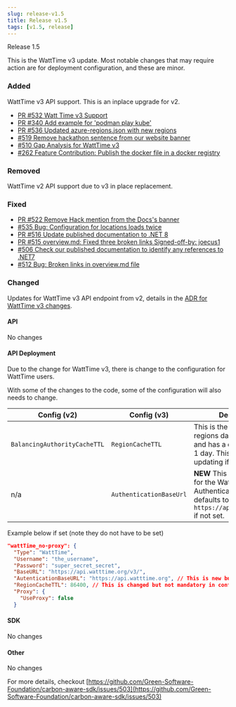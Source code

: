 ```yaml
---
slug: release-v1.5
title: Release v1.5
tags: [v1.5, release]
---
```


Release 1.5

This is the WattTime v3 update.  Most notable changes that may require action are for deployment configuration, and these are minor.

<!-- truncate -->

### Added 

WattTime v3 API support.  This is an inplace upgrade for v2.

- [PR #532 Watt Time v3 Support  ](https://github.com/Green-Software-Foundation/carbon-aware-sdk/pull/532)
- [PR #340 Add example for 'podman play kube' ](https://github.com/Green-Software-Foundation/carbon-aware-sdk/pull/340)
- [PR #536 Updated azure-regions.json with new regions ](https://github.com/Green-Software-Foundation/carbon-aware-sdk/pull/536)
- [#519 Remove hackathon sentence from our website banner ](https://github.com/Green-Software-Foundation/carbon-aware-sdk/issues/519)
- [#510 Gap Analysis for WattTime v3 ](https://github.com/Green-Software-Foundation/carbon-aware-sdk/issues/510)
- [#262 Feature Contribution: Publish the docker file in a docker registry ](https://github.com/Green-Software-Foundation/carbon-aware-sdk/issues/262)

### Removed 

WattTime v2 API support due to v3 in place replacement.

### Fixed

- [PR #522 Remove Hack mention from the Docs's banner ](https://github.com/Green-Software-Foundation/carbon-aware-sdk/pull/522)
- [#535 Bug: Configuration for locations loads twice  ](https://github.com/Green-Software-Foundation/carbon-aware-sdk/issues/535)
- [PR #516 Update published documentation to .NET 8 ](https://github.com/Green-Software-Foundation/carbon-aware-sdk/pull/516)
- [PR #515 overview.md: Fixed three broken links Signed-off-by: joecus1 ](https://github.com/Green-Software-Foundation/carbon-aware-sdk/pull/515)
- [#506 Check our published documentation to identify any references to .NET7 ](https://github.com/Green-Software-Foundation/carbon-aware-sdk/issues/506)
- [#512 Bug: Broken links in overview.md file ](https://github.com/Green-Software-Foundation/carbon-aware-sdk/issues/512)

### Changed

Updates for WattTime v3 API endpoint from v2, details in the [ADR for WattTime v3 changes](/docs/architecture/decisions/watt-time-v3).

#### API

No changes

#### API Deployment

Due to the change for WattTime v3, there is change to the configuration for WattTime users.

With some of the changes to the code, some of the configuration will also needs to change.

| Config (v2)                   | Config (v3)                 | Description                  |
|------------------------------------|----------------------------------|------------------------------|
| `BalancingAuthorityCacheTTL`                                 | `RegionCacheTTL`                                 | This is the cache for regions data in seconds, and has a default value of 1 day.  This only needs updating if you set it |
| n/a                        | `AuthenticationBaseUrl`                                | **NEW** This is the base URL for the WattTime Authentication API and defaults to `https://api.watttime.org/` if not set. |

Example below if set (note they do not have to be set)
```json
"wattTime_no-proxy": {
  "Type": "WattTime",
  "Username": "the_username",
  "Password": "super_secret_secret",
  "BaseURL": "https://api.watttime.org/v3/",
  "AutenticationBaseURL": "https://api.watttime.org", // This is new but not mandatory in config
  "RegionCacheTTL": 86400, // This is changed but not mandatory in config
  "Proxy": {
    "UseProxy": false
  }
```

#### SDK 

No changes


#### Other

No changes


For more details, checkout [https://github.com/Green-Software-Foundation/carbon-aware-sdk/issues/503](https://github.com/Green-Software-Foundation/carbon-aware-sdk/issues/503) 